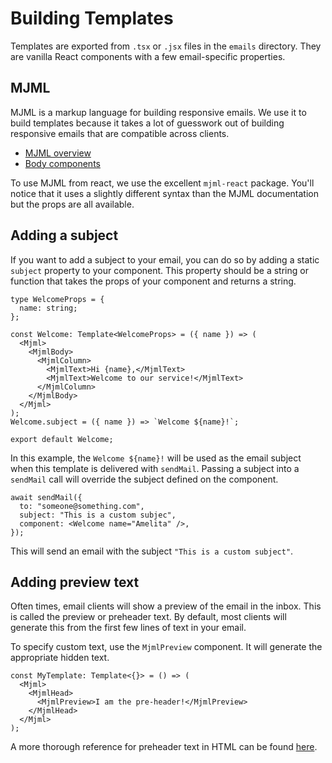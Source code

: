 # Building Templates

Templates are exported from `.tsx` or `.jsx` files in the `emails` directory.
They are vanilla React components with a few email-specific properties.

## MJML

MJML is a markup language for building responsive emails.
We use it to build templates because it takes a lot of guesswork
out of building responsive emails that are compatible across clients.

- [MJML overview](https://documentation.mjml.io)
- [Body components](https://documentation.mjml.io/#standard-body-components)

To use MJML from react, we use the excellent `mjml-react` package.
You'll notice that it uses a slightly different syntax than the MJML documentation but
the props are all available.

## Adding a subject

If you want to add a subject to your email, you can do so by adding a static `subject` property to your component.
This property should be a string or function that takes the props of your component and returns a string.

```tsx
type WelcomeProps = {
  name: string;
};

const Welcome: Template<WelcomeProps> = ({ name }) => (
  <Mjml>
    <MjmlBody>
      <MjmlColumn>
        <MjmlText>Hi {name},</MjmlText>
        <MjmlText>Welcome to our service!</MjmlText>
      </MjmlColumn>
    </MjmlBody>
  </Mjml>
);
Welcome.subject = ({ name }) => `Welcome ${name}!`;

export default Welcome;
```

In this example, the `Welcome ${name}!` will be used as the email subject when this template is
delivered with `sendMail`. Passing a subject into a `sendMail` call will override the subject defined on the component.

```tsx
await sendMail({
  to: "someone@something.com",
  subject: "This is a custom subjec",
  component: <Welcome name="Amelita" />,
});
```

This will send an email with the subject `"This is a custom subject"`.

## Adding preview text

Often times, email clients will show a preview of the email in the inbox.
This is called the preview or preheader text.
By default, most clients will generate this from the first few lines of text
in your email.

To specify custom text, use the `MjmlPreview` component. It will generate the appropriate hidden text.

```tsx
const MyTemplate: Template<{}> = () => (
  <Mjml>
    <MjmlHead>
      <MjmlPreview>I am the pre-header!</MjmlPreview>
    </MjmlHead>
  </Mjml>
);
```

A more thorough reference for preheader text in HTML can be found [here](https://responsivehtmlemail.com/html-email-preheader-text/).

